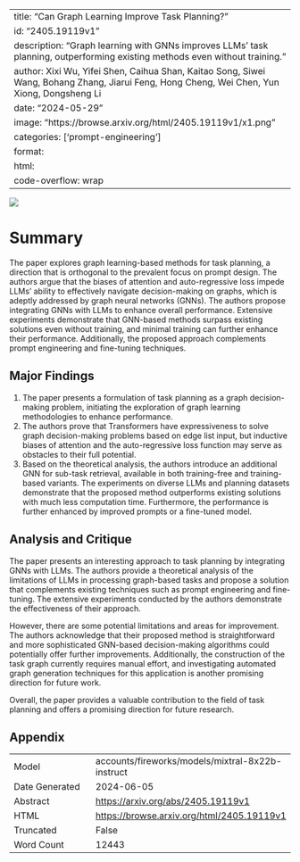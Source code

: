 
---
title: "Can Graph Learning Improve Task Planning?"
id: "2405.19119v1"
description: "Graph learning with GNNs improves LLMs' task planning, outperforming existing methods even without training."
author: Xixi Wu, Yifei Shen, Caihua Shan, Kaitao Song, Siwei Wang, Bohang Zhang, Jiarui Feng, Hong Cheng, Wei Chen, Yun Xiong, Dongsheng Li
date: "2024-05-29"
image: "https://browse.arxiv.org/html/2405.19119v1/x1.png"
categories: ['prompt-engineering']
format:
  html:
    code-overflow: wrap
---

![](https://browse.arxiv.org/html/2405.19119v1/x1.png)

# Summary

The paper explores graph learning-based methods for task planning, a direction that is orthogonal to the prevalent focus on prompt design. The authors argue that the biases of attention and auto-regressive loss impede LLMs' ability to effectively navigate decision-making on graphs, which is adeptly addressed by graph neural networks (GNNs). The authors propose integrating GNNs with LLMs to enhance overall performance. Extensive experiments demonstrate that GNN-based methods surpass existing solutions even without training, and minimal training can further enhance their performance. Additionally, the proposed approach complements prompt engineering and fine-tuning techniques.

## Major Findings

1. The paper presents a formulation of task planning as a graph decision-making problem, initiating the exploration of graph learning methodologies to enhance performance.
2. The authors prove that Transformers have expressiveness to solve graph decision-making problems based on edge list input, but inductive biases of attention and the auto-regressive loss function may serve as obstacles to their full potential.
3. Based on the theoretical analysis, the authors introduce an additional GNN for sub-task retrieval, available in both training-free and training-based variants. The experiments on diverse LLMs and planning datasets demonstrate that the proposed method outperforms existing solutions with much less computation time. Furthermore, the performance is further enhanced by improved prompts or a fine-tuned model.

## Analysis and Critique

The paper presents an interesting approach to task planning by integrating GNNs with LLMs. The authors provide a theoretical analysis of the limitations of LLMs in processing graph-based tasks and propose a solution that complements existing techniques such as prompt engineering and fine-tuning. The extensive experiments conducted by the authors demonstrate the effectiveness of their approach.

However, there are some potential limitations and areas for improvement. The authors acknowledge that their proposed method is straightforward and more sophisticated GNN-based decision-making algorithms could potentially offer further improvements. Additionally, the construction of the task graph currently requires manual effort, and investigating automated graph generation techniques for this application is another promising direction for future work.

Overall, the paper provides a valuable contribution to the field of task planning and offers a promising direction for future research.

## Appendix

|          |          |
|----------|----------|
| Model     | accounts/fireworks/models/mixtral-8x22b-instruct       |
| Date Generated     | 2024-06-05       |
| Abstract | [https://arxiv.org/abs/2405.19119v1](https://arxiv.org/abs/2405.19119v1)        |
| HTML     | [https://browse.arxiv.org/html/2405.19119v1](https://browse.arxiv.org/html/2405.19119v1)       |
| Truncated       | False       |
| Word Count       | 12443       |